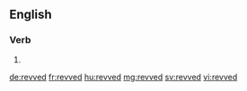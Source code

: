 ==English==

===Verb===
{{head|en}}

# {{en-past of|rev}}

[[de:revved]]
[[fr:revved]]
[[hu:revved]]
[[mg:revved]]
[[sv:revved]]
[[vi:revved]]